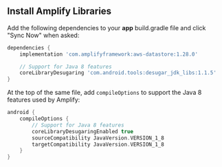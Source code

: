 ## Install Amplify Libraries

Add the following dependencies to your **app** build.gradle file and click "Sync Now" when asked:

```groovy
dependencies {
    implementation 'com.amplifyframework:aws-datastore:1.28.0'

    // Support for Java 8 features
    coreLibraryDesugaring 'com.android.tools:desugar_jdk_libs:1.1.5'
}
```

At the top of the same file, add `compileOptions` to support the Java 8 features used by Amplify:

```groovy
android {
    compileOptions {
        // Support for Java 8 features
        coreLibraryDesugaringEnabled true
        sourceCompatibility JavaVersion.VERSION_1_8
        targetCompatibility JavaVersion.VERSION_1_8
    }
}
```
